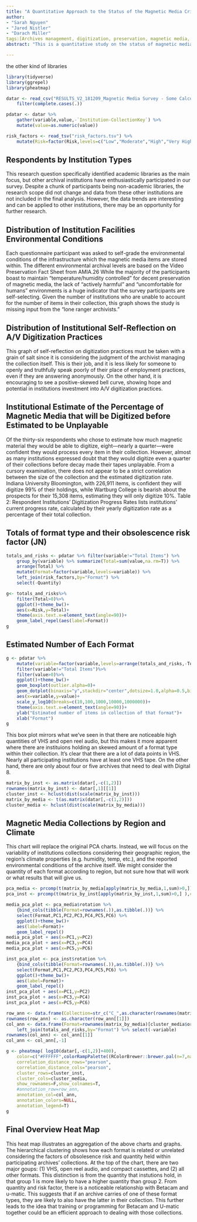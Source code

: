 ```yaml
---
title: "A Quantitative Approach to the Status of the Magnetic Media Crisis: From Hoping to Knowing"
author:
- "Sarah Nguyen"
- "Jared Nistler"
- "Darach Miller"
tags:[Archives management, digitization, preservation, magnetic media, audio/visual media]
abstract: "This is a quantitative study on the status of magnetic media collections. Data collected from forty-nine archive institutions, across the United States and Canada, reveals the degree institutions are at risk in losing historical and cultural magnetic records due to the lack of bandwidth in digitizing collections, substandard environmental conditions, and the rapid deterioration rate of magnetic carriers. From a ten-question survey, data reflected archivists managing magnetic media collections are not confident in their assessments of the once-ubiquitous materials. Numbers reveal cognitive dissonance from clear discrepancies between quantities of format type compared to archivists’ self-reflection on preservation practice and estimated digitization rates before obsolescence. The majority expressed confidence in digitizing 75% or more of their collection, but calculating that against actual digitization rates left more magnetic items undigitized. The data also displayed visible trend lines between carrier type risk-level and the institutions holding similar quantities of each format type. This could help with the challenge of the medium’s limited lifespan as digitization hubs can be concentrated near those institutions with similar format types. In a race against the clock, archives are limited by funds and time as they attempt to preserve valuable media before it degrades into unreadability. Data from this study will offer numbers to support institutions and archivists to obtain funding and prepare for the digitization to preservation processes before twenty years pass and the magnetic media content is just a sticky memory."

---
```


the other kind of libraries

```r
library(tidyverse)
library(ggrepel)
library(pheatmap)
```

```r
datar <- read_csv("RESULTS_V2_181209_Magnetic Media Survey - Some Calculations.csv") %>%
    filter(complete.cases(.)) 

pdatar <- datar %>% 
    gather(variable,value,-`Institution-CollectionKey`) %>%
    mutate(value=as.numeric(value)) 

risk_factors <- read_tsv("risk_factors.tsv") %>%
    mutate(Risk=factor(Risk,levels=c("Low","Moderate","High","Very High","Extremely High")))
```

## Respondents by Institution Types

This research question specifically identified academic libraries as the main focus, but
other archival institutions have enthusiastically participated in our survey. Despite a chunk of participants being non-academic libraries, the research scope did not change and data from these other institutions are not included in the final analysis. However, the data trends are interesting and can be applied to other institutions, there may be an opportunity for further research.


## Distribution of Institution Facilities Environmental Conditions

Each questionnaire participant was asked to self-grade the environmental conditions of
the infrastructure which the magnetic media items are stored within. The different
environmental archival levels are based on the Video Preservation Fact Sheet from AMIA.26
While the majority of the participants boast to maintain “temperature/humidity controlled” for decent preservation of magnetic media, the lack of “actively harmful” and “uncomfortable for humans” environments is a huge indicator that the survey participants are self-selecting. Given the number of institutions who are unable to account for the number of items in their collection, this graph shows the study is missing input from the “lone ranger archivists.”


## Distribution of Institutional Self-Reflection on A/V Digitization Practices

This graph of self-reflection on digitization practices must be taken with a grain of salt
since it is considering the judgment of the archivist managing the collection itself. This is their job, and it is less likely for someone to openly and truthfully speak poorly of their place of employment practices, even if they are answering anonymously. On the other hand, it is encouraging to see a positive-skewed bell curve, showing hope and potential in institutions investment into A/V digitization practices.


## Institutional Estimate of the Percentage of Magnetic Media that will be Digitized before Estimated to be Unplayable

Of the thirty-six respondents who chose to estimate how much magnetic material they would be able to digitize, eight—nearly a quarter—were confident they would process every item in their collection. However, almost as many institutions expressed doubt that they would digitize even a quarter of their collections before decay made their tapes unplayable. From a cursory examination, there does not appear to be a strict correlation between the size of the collection and the estimated digitization rate. Indiana University Bloomington, with 226,911 items, is confident they will digitize 99% of their holdings, while Wartburg College is bearish about the prospects for their 15,308 items, estimating they will only digitize 10%. Table 2: Respondent Institutions’ Digitization Progress Rates lists institutions’ current progress rate, calculated by their yearly digitization rate as a percentage of their total collection.

## Totals of format type and their obsolescence risk factor (JN)

```r
totals_and_risks <- pdatar %>% filter(variable!="Total Items") %>%
    group_by(variable) %>% summarize(Total=sum(value,na.rm=T)) %>%
    arrange(Total) %>%
    mutate(Format=factor(variable,levels=variable)) %>%
    left_join(risk_factors,by="Format") %>%
    select(-Quantity)
```

```r
g<- totals_and_risks%>%
    filter(Total>0)%>%
    ggplot()+theme_bw()+
    aes(x=Risk,y=Total)+
    theme(axis.text.x=element_text(angle=90))+
    geom_label_repel(aes(label=Format))
g
```

## Estimated Number of Each Format

```r
g <- pdatar %>%
    mutate(variable=factor(variable,levels=arrange(totals_and_risks,-Total)$Format)) %>%
    filter(variable!="Total Items")%>%
    filter(value>0)%>%
    ggplot()+theme_bw()+
    geom_boxplot(outlier.alpha=0)+
    geom_dotplot(binaxis="y",stackdir="center",dotsize=1.0,alpha=0.5,binwidth=0.05)+
    aes(x=variable,y=value)+
    scale_y_log10(breaks=c(10,100,1000,10000,1000000))+
    theme(axis.text.x=element_text(angle=90))+
    ylab("Estimated number of items in collection of that format")+
    xlab("Format")
g
```
This box plot mirrors what we've seen in that there are noticeable high quantities of VHS and open reel audio, but this makes it more apparent where there are instituions holding an skewed amount of a format type within their collection. It's clear that there are a lot of data points in VHS. Nearly all participating institutions have at least one VHS tape. On the other hand, there are only about four or five archives that need to deal with Digital 8.



```r
matrix_by_inst <- as.matrix(datar[,-c(1,2)])
rownames(matrix_by_inst) <- datar[,1][[1]]
cluster_inst <- hclust(dist(scale(matrix_by_inst))) 
matrix_by_media <- t(as.matrix(datar[,-c(1,2)]))
cluster_media <- hclust(dist(scale(matrix_by_media)))
```
## Magnetic Media Collections by Region and Climate

This chart will replace the original PCA charts. Instead, we will focus on the variability of institutions collections considering their geographic region, the region's climate properties (e.g. humidity, temp, etc.), and the reported environmental conditions of the archive itself. We might consider the quantity of each format according to region, but not sure how that will work or what results that will give us. 

```r
pca_media <- prcomp(t(matrix_by_media[apply(matrix_by_media,1,sum)>0,]),center=T,scale=T)
pca_inst <- prcomp(t(matrix_by_inst[apply(matrix_by_inst,1,sum)>0,] ),center=T,scale=T)

media_pca_plot <- pca_media$rotation %>% 
    {bind_cols(tibble(Format=rownames(.)),as.tibble(.))} %>%
    select(Format,PC1,PC2,PC3,PC4,PC5,PC6) %>% 
    ggplot()+theme_bw()+
    aes(label=Format)+
    geom_label_repel()
media_pca_plot + aes(x=PC1,y=PC2)
media_pca_plot + aes(x=PC3,y=PC4)
media_pca_plot + aes(x=PC5,y=PC6)

inst_pca_plot <- pca_inst$rotation %>% 
    {bind_cols(tibble(Format=rownames(.)),as.tibble(.))} %>%
    select(Format,PC1,PC2,PC3,PC4,PC5,PC6) %>% 
    ggplot()+theme_bw()+
    aes(label=Format)+
    geom_label_repel()
inst_pca_plot + aes(x=PC1,y=PC2)
inst_pca_plot + aes(x=PC3,y=PC4)
inst_pca_plot + aes(x=PC5,y=PC6)
```


```r

row_ann <- data.frame(Collection=str_c("C_",as.character(rownames(matrix_by_inst)[cluster_inst$order])))
rownames(row_ann) <- as.character(row_ann[[1]])
col_ann <- data.frame(Format=rownames(matrix_by_media)[cluster_media$order]) %>%
    left_join(totals_and_risks,by="Format") %>% select(-variable)
rownames(col_ann) <- col_ann[[1]]
col_ann <- col_ann[,-1]

g <- pheatmap( log10(datar[,-c(1,2)]+400),
    color=c("#FFFFFF",colorRampPalette((RColorBrewer::brewer.pal(n=7,name="YlGnBu")))(99)),
    correlation_distance_rows="pearson",
    correlation_distance_cols="pearson",
    cluster_rows=cluster_inst,
    cluster_cols=cluster_media,
    show_rownames=F,show_colnames=T,
    #annotation_row=row_ann,
    annotation_col=col_ann,
    annotation_colors=NULL,
    annotation_legend=T)
g
```

## Final Overview Heat Map

This heat map illustrates an aggregation of the above charts and graphs. The hierarchical clustering shows how each format is related or unrelated considering the factors of obsolesence risk and quantity held within participating archives' collections. At the top of the chart, there are two major goups: (1) VHS, open reel audio, and compact cassettes, and (2) all other formats. This distinction is from the quantity that instutions hold, in that group 1 is more likely to have a higher quantity than group 2. From quantity and risk factor, there is a noticeable relationship with Betacam and u-matic. This suggests that if an archive carries of one of these format types, they are likely to also have the latter in their collection. This further leads to the idea that training or programming for Betacam and U-matic together could be an efficient approach to dealing with those collections.
